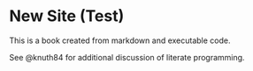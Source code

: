 # New Site (Test)

This is a book created from markdown and executable code.

See @knuth84 for additional discussion of literate programming.
